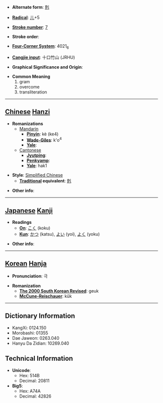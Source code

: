 * '''Alternate form''': [[剋]]

* '''[[Wiktionary:Chinese radical index| Radical]]''': [[Wiktionary:Chinese radical index 儿|儿]]+5

* '''[[Wiktionary:Chinese total strokes index|Stroke number]]''': [[Wiktionary:Chinese total strokes index 7|7]]

* '''Stroke order''': 

* '''[[Wiktionary:Chinese four corner index|Four-Corner System]]''': 4021<sub>6</sub>

* '''[[Wiktionary:Chinese Cangjie index|Cangjie input]]''': 十口竹山 (JRHU)

* '''Graphical Significance and Origin''': 

* '''Common Meaning'''
*#gram
*# overcome
*# transliteration


----

== [[Chinese]] [[Hanzi]] ==

* '''Romanizations'''
** [[Mandarin]]
*** '''[[Pinyin]]''': kè (ke4)
*** '''[[Wade-Giles]]''': k'o<sup>4</sup>
*** '''[[Yale]]''': 
**[[Cantonese]]
***'''[[Jyutping]]''':
***'''[[Penkyamp]]''': 
***'''[[Yale]]''': hak1

* '''Style''': [[Simplified Chinese]] 
** '''[[Traditional Chinese|Traditional]] equivalent''': [[剋]]

* '''Other info''': 

----

== [[Japanese]] [[Kanji]] ==

* '''Readings'''
** '''[[On]]''': [[こく]] (koku)
** '''[[Kun]]''': [[かつ]] (katsu), [[よい]] (yoi), [[よく]] (yoku)

* '''Other info''':  

----

== [[Korean]] [[Hanja]] ==

* '''Pronunciation''': 극

* '''Romanization'''
** '''[[The 2000 South Korean Revised Romanization|The 2000 South Korean Revised]]''': geuk
** '''[[McCune-Reischauer]]''': kŭk

----

== Dictionary Information ==

* KangXi: 0124.150
* Morobashi: 01355
* Dae Jaweon: 0263.040
* Hanyu Da Zidian: 10269.040

== Technical Information ==

* '''Unicode''':
** Hex: 514B
** Decimal: 20811
* '''Big5''':
** Hex: A74A
** Decimal: 42826